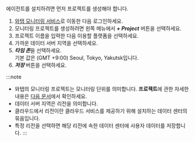 에이전트를 설치하려면 먼저 프로젝트를 생성해야 합니다.

1. [와탭 모니터링 서비스](https://service.whatap.io)로 이동한 다음 로그인하세요.
1. 모니터링 프로젝트를 생성하려면 왼쪽 메뉴에서 ***+ Project*** 버튼을 선택하세요.
1. 프로젝트 이름을 입력한 다음 이용할 플랫폼을 선택하세요.
1. 가까운 데이터 서버 지역을 선택하세요.
1. ***타임 존***을 선택하세요.<br/>기본 값은 (GMT +9:00) Seoul, Tokyo, Yakutsk입니다.
1. ***저장*** 버튼을 선택하세요.

:::note
* 와탭의 모니터링 프로젝트는 모니터링 단위를 의미합니다. **프로젝트**에 관한 자세한 내용은 [다음 문서](../project)에서 확인하세요.
* 데이터 서버 지역은 리전을 의미합니다.
* 클라우드에서 리전이란 클라우드 서비스를 제공하기 위해 설치하는 데이터 센터의 묶음입니다.
* 특정 리전을 선택하면 해당 리전에 속한 데이터 센터에 사용자 데이터를 저장합니다.
:::